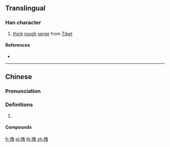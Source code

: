{{also|氇}}
==Translingual==

===Han character===
{{Han char|rn=82|rad=毛|as=15|sn=19|four=27716|canj=HUNWA|ids=⿺毛魯}}

# [[thick]] [[rough]] [[serge]] from [[Tibet]]

====References====
* {{Han ref|kx=0597.040|dkj=17009|dj=0988.210|hdz=32008.080|uh=6C0C|ud=27660|bh=F25B|bd=62043}}

----

==Chinese==
{{zh-forms|s=氇}}

===Pronunciation===
{{zh-pron
|m=lu
|c=lou5
|cat=
}}

===Definitions===
{{zh-hanzi}}

# {{rfdef|zh}}

====Compounds====
{{zh-der|氆氌}}

[[fr:氌]]
[[pl:氌]]
[[th:氌]]
[[zh:氌]]